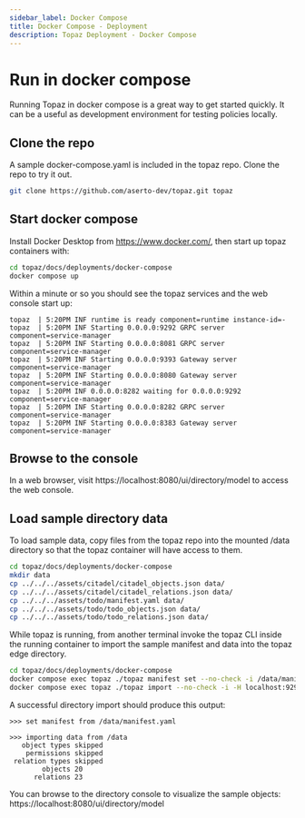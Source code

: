```yaml
---
sidebar_label: Docker Compose
title: Docker Compose - Deployment
description: Topaz Deployment - Docker Compose
---
```


# Run in docker compose

Running Topaz in docker compose is a great way to get started quickly.  It can be a useful as development environment for testing policies locally.

## Clone the repo

A sample docker-compose.yaml is included in the topaz repo.  Clone the repo to try it out.
```sh
git clone https://github.com/aserto-dev/topaz.git topaz
```

## Start docker compose

Install Docker Desktop from https://www.docker.com/, then start up topaz containers with:

```sh
cd topaz/docs/deployments/docker-compose
docker compose up
```

Within a minute or so you should see the topaz services and the web console start up:
```
topaz  | 5:20PM INF runtime is ready component=runtime instance-id=-
topaz  | 5:20PM INF Starting 0.0.0.0:9292 GRPC server component=service-manager
topaz  | 5:20PM INF Starting 0.0.0.0:8081 GRPC server component=service-manager
topaz  | 5:20PM INF Starting 0.0.0.0:9393 Gateway server component=service-manager
topaz  | 5:20PM INF Starting 0.0.0.0:8080 Gateway server component=service-manager
topaz  | 5:20PM INF 0.0.0.0:8282 waiting for 0.0.0.0:9292 component=service-manager
topaz  | 5:20PM INF Starting 0.0.0.0:8282 GRPC server component=service-manager
topaz  | 5:20PM INF Starting 0.0.0.0:8383 Gateway server component=service-manager
```

## Browse to the console

In a web browser, visit https://localhost:8080/ui/directory/model to access the web console.


## Load sample directory data

To load sample data, copy files from the topaz repo into the mounted /data directory so that the topaz container will have access to them.

```sh
cd topaz/docs/deployments/docker-compose
mkdir data
cp ../../../assets/citadel/citadel_objects.json data/
cp ../../../assets/citadel/citadel_relations.json data/
cp ../../../assets/todo/manifest.yaml data/
cp ../../../assets/todo/todo_objects.json data/
cp ../../../assets/todo/todo_relations.json data/
```

While topaz is running, from another terminal invoke the topaz CLI inside the running container to import the sample manifest and data into the topaz edge directory.

```sh
cd topaz/docs/deployments/docker-compose
docker compose exec topaz ./topaz manifest set --no-check -i /data/manifest.yaml
docker compose exec topaz ./topaz import --no-check -i -H localhost:9292 -d /data
```

A successful directory import should produce this output:

```
>>> set manifest from /data/manifest.yaml

>>> importing data from /data
   object types skipped
    permissions skipped
 relation types skipped
        objects 20
      relations 23
```

You can browse to the directory console to visualize the sample objects:
https://localhost:8080/ui/directory/model